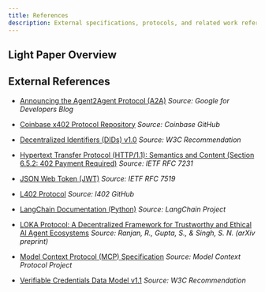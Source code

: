 ```yaml
---
title: References
description: External specifications, protocols, and related work referenced in the ACK documentation.
---
```



## Light Paper Overview

<DownloadCard />

## External References

- [Announcing the Agent2Agent Protocol (A2A)](https://developers.googleblog.com/en/a2a-a-new-era-of-agent-interoperability/)
  _Source: Google for Developers Blog_

- [Coinbase x402 Protocol Repository](https://github.com/coinbase/x402)
  _Source: Coinbase GitHub_

- [Decentralized Identifiers (DIDs) v1.0](https://www.w3.org/TR/did-core/)
  _Source: W3C Recommendation_

- [Hypertext Transfer Protocol (HTTP/1.1): Semantics and Content (Section 6.5.2: 402 Payment Required)](https://datatracker.ietf.org/doc/html/rfc7231#section-6.5.2)
  _Source: IETF RFC 7231_

- [JSON Web Token (JWT)](https://datatracker.ietf.org/doc/html/rfc7519)
  _Source: IETF RFC 7519_

- [L402 Protocol](https://github.com/l402-protocol/l402)
  _Source: l402 GitHub_

- [LangChain Documentation (Python)](https://python.langchain.com/docs/introduction/)
  _Source: LangChain Project_

- [LOKA Protocol: A Decentralized Framework for Trustworthy and Ethical Al Agent Ecosystems](https://arxiv.org/abs/2504.10915)
  _Source: Ranjan, R., Gupta, S., & Singh, S. N. (arXiv preprint)_

- [Model Context Protocol (MCP) Specification](https://modelcontextprotocol.io/specification/)
  _Source: Model Context Protocol Project_

- [Verifiable Credentials Data Model v1.1](https://www.w3.org/TR/vc-data-model/)
  _Source: W3C Recommendation_
